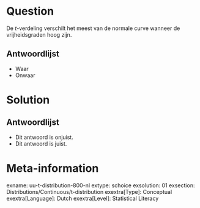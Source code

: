 Question
========
  
De $t$-verdeling verschilt het meest van de normale curve wanneer de vrijheidsgraden hoog zijn.

Antwoordlijst
----------
* Waar
* Onwaar

Solution
========

Antwoordlijst
----------
* Dit antwoord is onjuist.
* Dit antwoord is juist.

Meta-information
================
exname: uu-t-distribution-800-nl
extype: schoice
exsolution: 01
exsection: Distributions/Continuous/t-distribution
exextra[Type]: Conceptual
exextra[Language]: Dutch
exextra[Level]: Statistical Literacy